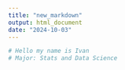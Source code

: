 ```yaml
---
title: "new_markdown"
output: html_document
date: "2024-10-03"
---
```


```r
# Hello my name is Ivan
# Major: Stats and Data Science
```

